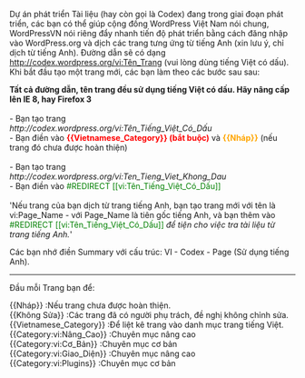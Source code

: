 {{Vietnamese Header}}

Dự án phát triển Tài liệu (hay còn gọi là Codex) đang trong giai đoạn phát triển, các bạn có thể giúp cộng đồng WordPress Việt Nam nói chung, WordPressVN nói riêng đẩy nhanh tiến độ phát triển bằng cách đăng nhập vào WordPress.org và dịch các trang tưng ứng từ tiếng Anh (xin lưu ý, chỉ dịch từ tiếng Anh). Đường dẫn sẽ có dạng http://codex.wordpress.org/vi:Tên_Trang (vui lòng dùng tiếng Việt có dấu). Khi bắt đầu tạo một trang mới, các bạn làm theo các bước sau sau:

'''Tất cả đường dẫn, tên trang đều sử dụng tiếng Việt có dấu. Hãy nâng cấp lên IE 8, hay Firefox 3'''<br/><br/>
- Bạn tạo trang<br/>
''<nowiki>http://codex.wordpress.org/vi:Tên_Tiếng_Việt_Có_Dấu</nowiki>''<br/>
- Bạn điền vào <font color="red">'''<nowiki>{{Vietnamese_Category}}</nowiki> (bắt buộc)'''</font> và <font color="orange">'''<nowiki>{{Nháp}}</nowiki>'''</font> (nếu trang đó chưa được hoàn thiện)<br/><br/>
- Bạn tạo trang<br/>
''<nowiki>http://codex.wordpress.org/vi:Ten_Tieng_Viet_Khong_Dau</nowiki>''<br/>
- Bạn điền vào <font color="green"><nowiki>#REDIRECT [[vi:Tên_Tiếng_Việt_Có_Dấu]]</nowiki>''</font>
<br/><br/>
'''Nếu trang của bạn dịch từ trang tiếng Anh, bạn tạo trang mới với tên là vi:Page_Name - với Page_Name là tiên gốc tiếng Anh, và bạn thêm vào <font color="green"><nowiki>#REDIRECT [[vi:Tên_Tiếng_Việt_Có_Dấu]]</nowiki>''</font> để tiện cho việc tra tài liệu từ trang tiếng Anh.'''

Các bạn nhớ điền Summary với cấu trúc: VI - Codex - Page (Sử dụng tiếng Anh).

----

Đầu mỗi Trang bạn để:

;<nowiki>{{Nháp}}</nowiki> :Nếu trang chưa được hoàn thiện.
;<nowiki>{{Không Sửa}}</nowiki> :Các trang đã có người phụ trách, đề nghị không chỉnh sửa.
;<nowiki>{{Vietnamese_Category}}</nowiki> :Để liệt kê trang vào danh mục trang tiếng Việt.
;<nowiki>{{Category:vi:Nâng_Cao}}</nowiki> :Chuyên mục nâng cao
;<nowiki>{{Category:vi:Cơ_Bản}}</nowiki> :Chuyên mục cơ bản
;<nowiki>{{Category:vi:Giao_Diện}}</nowiki> :Chuyên mục nâng cao
;<nowiki>{{Category:vi:Plugins}}</nowiki> :Chuyên mục cơ bản